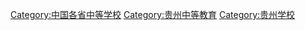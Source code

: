[[Category:中国各省中等学校|Category:中国各省中等学校]]
[[Category:贵州中等教育|Category:贵州中等教育]]
[[Category:贵州学校|Category:贵州学校]]